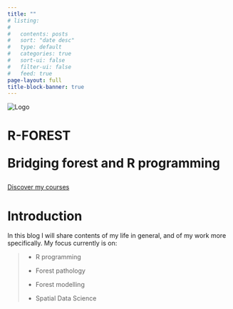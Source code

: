 ```yaml
---
title: ""
# listing:
# 
#   contents: posts
#   sort: "date desc"
#   type: default
#   categories: true
#   sort-ui: false
#   filter-ui: false
#   feed: true
page-layout: full
title-block-banner: true
---
```


::: header

::: header__logo-box

<img src="figures/logo.png" alt="Logo" class="header__logo">

:::

::: header__text-box
<h1 class="heading-primary">

[R-FOREST]{.heading-primary--main}

[Bridging forest and R programming]{.heading-primary--sub}

</h1>

<a href="#" class="btn btn--white btn--animated">Discover my courses</a>
:::
:::

# Introduction

In this blog I will share contents of my life in general, and of my work more specifically. My focus currently is on:

> -   R programming
>
> -   Forest pathology
>
> -   Forest modelling
>
> -   Spatial Data Science
